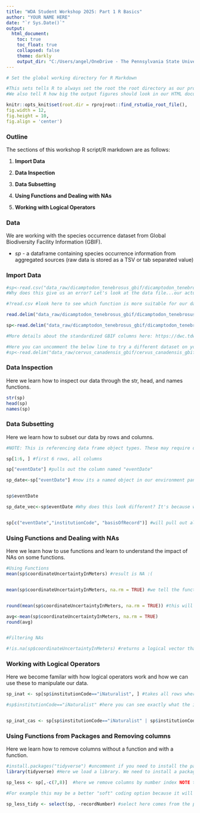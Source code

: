 ```yaml
---
title: "WDA Student Workshop 2025: Part 1 R Basics"
author: "YOUR NAME HERE"
date: "`r Sys.Date()`"
output: 
  html_document:
    toc: true
    toc_float: true
    collapsed: false
    theme: darkly
    output_dir: "C:/Users/angel/OneDrive - The Pennsylvania State University/Documents/Teaching/R/wda-workshop-2025"
---
```


```r

# Set the global working directory for R Markdown

#This sets tells R to always set the root the root directory as our project root.
#We also tell R how big the output figures should look in our HTML document for the RMD.

knitr::opts_knit$set(root.dir = rprojroot::find_rstudio_root_file(),
fig.width = 12, 
fig.height = 10, 
fig.align = 'center')


```

### Outline
 
The sections of this workshop R script/R markdown are as follows:

 1. **Import Data**

 2. **Data Inspection** 

 3. **Data Subsetting**
 
 4. **Using Functions and Dealing with NAs**
 
 5. **Working with Logical Operators**


### Data
 
 We are working with the species occurrence dataset from Global Biodiversity Facility Information (GBIF).
 
 - *sp* - a dataframe containing species occurrence information from aggregated sources (raw data is stored as a TSV or tab separated value)

### Import Data

```r
#sp<-read.csv("data_raw/dicamptodon_tenebrosus_gbif/dicamptodon_tenebrosus_gbif.csv", stringsAsFactors = T)
#Why does this give us an error? Let's look at the data file...our actual file is a TSV not a CSV

#?read.csv #look here to see which function is more suitable for our data type

read.delim("data_raw/dicamptodon_tenebrosus_gbif/dicamptodon_tenebrosus_gbif.csv",sep = "\t", stringsAsFactors = T) 

sp<-read.delim("data_raw/dicamptodon_tenebrosus_gbif/dicamptodon_tenebrosus_gbif.csv",sep = "\t", stringsAsFactors = T) #Reads in and looks good! Take a gander!

#More details about the standardized GBIF columns here: https://dwc.tdwg.org/terms/

#Here you can uncomment the below line to try a different dataset on your own!
#sp<-read.delim("data_raw/cervus_canadensis_gbif/cervus_canadensis_gbif.csv",sep = "\t", stringsAsFactors = T)

```


### Data Inspection

Here we learn how to inspect our data through the str, head, and names functions.

```r

str(sp) 
head(sp)
names(sp)

```

### Data Subsetting

Here we learn how to subset our data by rows and columns.

```r
#NOTE: This is referencing data frame object types. These may require different syntax/may work differently for non data frame objects. 

sp[1:6, ] #first 6 rows, all columns

sp["eventDate"] #pulls out the column named "eventDate"

sp_date<-sp["eventDate"] #now its a named object in our environment pane (still a data frame object type)


sp$eventDate

sp_date_vec<-sp$eventDate #Why does this look different? It's because when we subset in this way R returns sp_date_vec as a vector of values we can compare using class() 


sp[c("eventDate","institutionCode", "basisOfRecord")] #will pull out all of these columns as a data frame object type in the order you specify them in

```

### Using Functions and Dealing with NAs

Here we learn how to use functions and learn to understand the impact of NAs on some functions.
```r

#Using Functions
mean(sp$coordinateUncertaintyInMeters) #result is NA :(


mean(sp$coordinateUncertaintyInMeters, na.rm = TRUE) #we tell the function to ignore NAs and now we get the mean! thats a high average coordinate uncertainty (in meters)!


round(mean(sp$coordinateUncertaintyInMeters, na.rm = TRUE)) #this will return the same result as...

avg<-mean(sp$coordinateUncertaintyInMeters, na.rm = TRUE) 
round(avg)


#Filtering NAs

#!is.na(sp$coordinateUncertaintyInMeters) #returns a logical vector that tells us which item in the sp$coordinateUncertaintyInMeters is NOT an NA value. is.na() should return the opposite result. 


```

### Working with Logical Operators

Here we become familar with how logical operators work and how we can use these to manipulate our data.

```r
sp_inat <- sp[sp$institutionCode=="iNaturalist", ] #takes all rows where the institution code returned TRUE for the value "iNaturalist"

#sp$institutionCode=="iNaturalist" #here you can see exactly what the input looks like for above, it will return a logical vector (true or false)


sp_inat_cas <- sp[sp$institutionCode=="iNaturalist" | sp$institutionCode=="CAS", ] #takes rows where the logical vector returns true for iNaturalist OR CAS 

```


### Using Functions from Packages and Removing columns

Here we learn how to remove columns without a function and with a function.

```r
#install.packages("tidyverse") #uncomment if you need to install the package
library(tidyverse) #Here we load a library. We need to install a package and load a library to use its functions in R. 

sp_less <- sp[,-c(7,8)]  #here we remove columns by number index NOTE this isn't the best method because number indices change. Putting in "hard" numbers like this is considered "hard" coding. We want to "soft" code wherever possible so we have to make fewer changes to our code when other parts of our code change down the line

#For example this may be a better "soft" coding option because it will take out the relevant column by name rather than by column number index

sp_less_tidy <- select(sp, -recordNumber) #select here comes from the package dplyr or tidyverse


```

